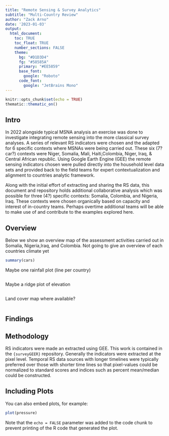 ```yaml
---
title: "Remote Sensing & Survey Analytics"
subtitle: "Multi-Country Review"
author: "Zack Arno"
date: '2023-01-03'
output:
  html_document:
    toc: TRUE
    toc_float: TRUE
    number_sections: FALSE
    theme:
      bg: "#D1D3D4"
      fg: "#58585A"
      primary: "#EE5859"
      base_font:
        google: "Roboto"
      code_font:
        google: "JetBrains Mono"
---
```


```r
knitr::opts_chunk$set(echo = TRUE)
thematic::thematic_on()
```

## Intro

In 2022 alongside typical MSNA analysis an exercise was done to investigate integrating remote sensing into the more classical survey analyses. A series of relevant RS indicators were chosen and the adapted for 6 specific contexts where MSNAs were being carried out. These six (7? car?) contexts were Niger, Somalia, Mali, Haiti,Colombia, Niger, Iraq, & Central African republic. Using Google Earth Engine (GEE) the remote sensing indicators chosen were pulled directly into the household level data sets and provided back to the field teams for expert contextualization and alignment to countries analytic framework.

Along with the initial effort of extracting and sharing the RS data, this document and repository holds additional collaborative analysis which was possible for three (4?) specific contexts: Somalia, Colombia, and Nigeria, Iraq. These contexts were chosen organically based on capacity and interest of in-country teams. Perhaps overtime additional teams will be able to make use of and contribute to the examples explored here.

## Overview

Below we show an overview map of the assessment activities carried out in Somalia, Nigeria,Iraq, and Colombia.
Not going to give an overview of each countries climate yet

```r
summary(cars)
```


Maybe one rainfall plot (line per country)
```r

```

Maybe a ridge plot of elevation
```r

```

Land cover map where available?
```r

```

## Findings


## Methodology

RS indicators were made an extracted using GEE. This work is contained in the `{surveyGEER}` repository. Generally the indicators were extracted at the pixel level. Temporal RS data sources with longer timelines were typically preferred over those with shorter time lines so that pixel-values could be normalized to standard scores and indices such as percent mean/median could be constructed.


## Including Plots

You can also embed plots, for example:

```r
plot(pressure)
```

Note that the `echo = FALSE` parameter was added to the code chunk to prevent printing of the R code that generated the plot.
